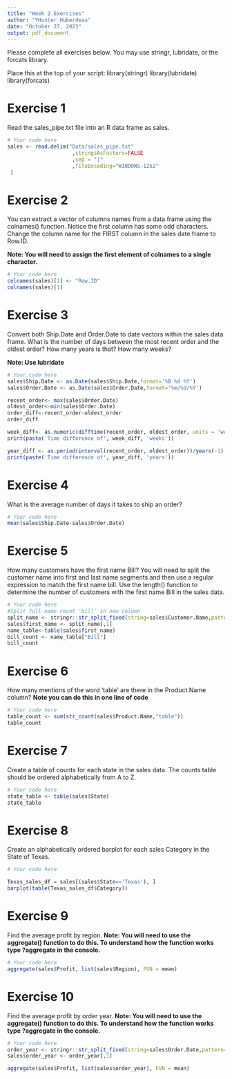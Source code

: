 ```yaml
---
title: "Week 2 Exercises"
author: "YHunter Huberdeau"
date: "October 27, 2023"
output: pdf_document
---
```


Please complete all exercises below. You may use stringr, lubridate, or the forcats library. 

Place this at the top of your script:
library(stringr)
library(lubridate)
library(forcats)

# Exercise 1
Read the sales_pipe.txt file into an R data frame as sales. 

```r
# Your code here
sales <- read.delim("Data/sales_pipe.txt"
                     ,stringsAsFactors=FALSE
                     ,sep = "|"
                     ,fileEncoding="WINDOWS-1252" 
 )
```

# Exercise 2
You can extract a vector of columns names from a data frame using the colnames() function. Notice the first column has some odd characters. Change the column name for the FIRST column in the sales date frame to Row.ID. 

**Note: You will need to assign the first element of colnames to a single character.**

```r
# Your code here
colnames(sales)[1] <- "Row.ID"
colnames(sales)[1]

```

# Exercise 3
Convert both Ship.Date and Order.Date to date vectors within the sales data frame. What is the number of days between the most recent order and the oldest order?
How many years is that?
How many weeks?

**Note: Use lubridate**

```r
# Your code here
sales$Ship.Date <- as.Date(sales$Ship.Date,format='%B %d %Y')
sales$Order.Date <- as.Date(sales$Order.Date,format='%m/%d/%Y')

recent_order<- max(sales$Order.Date)
oldest_order<-min(sales$Order.Date)
order_diff<-recent_order-oldest_order
order_diff

week_diff<- as.numeric(difftime(recent_order, oldest_order, units = 'weeks'))
print(paste('Time difference of', week_diff, 'weeks'))

year_diff <- as.period(interval(recent_order, oldest_order))/years(-1)
print(paste('Time difference of', year_diff, 'years'))

```


# Exercise 4
What is the average number of days it takes to ship an order?

```r
# Your code here
mean(sales$Ship.Date-sales$Order.Date)
```


# Exercise 5
How many customers have the first name Bill?
You will need to split the customer name into first and last name segments and then use a regular expression to match the first name bill. Use the length() function to determine the number of customers with the first name Bill in the sales data. 

```r
# Your code here
#Split full name count 'bill' in new column 
split_name <- stringr::str_split_fixed(string=sales$Customer.Name,pattern=' ',n=2)
sales$first_name <- split_name[,1]
name_table<-table(sales$first_name)
bill_count <- name_table["Bill"]
bill_count

```

# Exercise 6
How many mentions of the word 'table' are there in the Product.Name column? 
**Note you can do this in one line of code**

```r
# Your code here
table_count <- sum(str_count(sales$Product.Name,"table"))
table_count
```

# Exercise 7
Create a table of counts for each state in the sales data. The counts table should be ordered alphabetically from A to Z. 

```r
# Your code here
state_table <- table(sales$State)
state_table

```

# Exercise 8
Create an alphabetically ordered barplot for each sales Category in the State of Texas. 

```r
# Your code here

Texas_sales_df = sales[(sales$State=='Texas'), ]
barplot(table(Texas_sales_df$Category))

```

# Exercise 9
Find the average profit by region.
**Note: You will need to use the aggregate() function to do this. To understand how the function works type ?aggregate in the console.**

```r
# Your code here
aggregate(sales$Profit, list(sales$Region), FUN = mean)
```

# Exercise 10
Find the average profit by order year. 
**Note: You will need to use the aggregate() function to do this. To understand how the function works type ?aggregate in the console.**

```r
# Your code here
order_year <- stringr::str_split_fixed(string=sales$Order.Date,pattern='-',n=3)
sales$order_year <- order_year[,1]

aggregate(sales$Profit, list(sales$order_year), FUN = mean)
```

